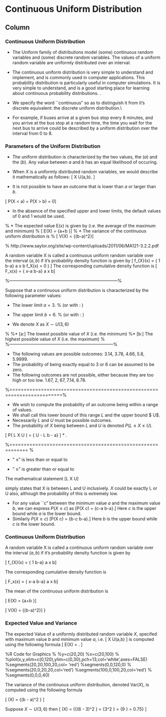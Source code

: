 Continuous Uniform Distribution {data-navmenu="Probability Distribution"}
====================================

Column {.tabset}
-------------------------------------------------------------


### Continuous Uniform Distribution 

*  
The Uniform family of distributions model (some) continuous random variables and (some) discrete random variables. The values of a uniform random variable are uniformly distributed over an interval. 

* The continuous uniform distribution is very simple to understand and implement, and is commonly used in computer applications. This probability distribution is particularly useful in computer simulations. It is very simple to understand, and is a good starting place for learning about continuous probability distributions.
\textit{(It is also known as the `Rectangle Distribution' for obvious reasons)}.
* We specify the word ``continuous" so as to distinguish it from it's discrete equivalent: the discrete uniform distribution.\\ \textit{Remark; the dice distribution is a discrete uniform distribution with lower and upper limits 1 and 6 respectively.}
* 
For example, if buses arrive at a given bus stop every 8 minutes, and you arrive at the bus stop at a random time, the time you wait for the 
next bus to arrive could be described by a uniform distribution over the interval from 0 to 8.



\begin{figure}[h!]
\centering
\includegraphics[width=0.5\linewidth]{images/6AUniform}
\caption{}
\label{fig:6AUniform}
\end{figure}


### Parameters of the Uniform Distribution


* The uniform distribution is characterized by the two values, the \textbf{minimum} ($a$) and the \textbf{maximum} ($b$). Any value between $a$ and $b$ has an equal likelihood of occuring.
* When $X$ is a uniformly distributed random variables, we would describe it mathematically as follows:
\[ X \sim U(a,b). \]

* It is not possible to have an outcome that is lower than $a$ or larger than $b$.

\[ P(X < a) = P(X > b) = 0\] 

* In the absence of the specified upper and lower limits, the default values of 0 and 1 would be used.



% * The expected value E(x) is given by (i.e. the average of the maximum and minimum)
% \[ E(X) = {a+b \over 2}\]
% * The variance of the continuous uniform distribution is
% \[ V(X) = {(b-a)^2\over12}\]



% http://www.saylor.org/site/wp-content/uploads/2011/06/MA121-3.2.2.pdf


\noindent A random variable X is called a continuous uniform random variable over the interval $(a,b)$ if it's probability density function is given by
\[ f_{X}(x) = { 1 \over b-a} \hspace{1cm} \mbox{ when } a \leq x \leq b \mbox{     (otherwise } f_X(x) = 0 ) \]
The corresponding cumulative density function is
\[ F_x(x) = { x-a \over b-a} \hspace{1cm} \mbox{ when } a \leq x \leq b\]




%---------------------------------------------------------------------------%
\subsection*{Sample Space}
\noindent Suppose that a continuous uniform distribution is characterized by the following parameter values:

* The lower limit $a = 3$. % (or with \texttt{R}: \texttt{\textbf{min}} )

* The upper limit $b = 6$. % (or with \texttt{R}: \texttt{\textbf{max}} )
* We denote $X$ as $X \sim U(3,6)$




% 
%* [a:] The lowest possible value of $X$ (i.e. the minimum)
%* [b:] The highest possible value of $X$ (i.e. the maximum)
%  
%------------------------------------------------------------------------%

*  The following values are possible outcomes: $3.14, \;3.78,\; 4.66,\; 5.8,\;5.9999.$ \smallskip
*  The probability of being exactly equal to $3$ or $6$ can be assumed to be zero. \smallskip
*  The following outcomes are not possible, either because they are too high or too low.
$1.67,\;2,\;67,\;7.14,\; 8.78.$

%========================================================================%



\subsection*{Interval Probability}


* We wish to compute the probability of an outcome being within a range of values.
* We shall call this lower bound of this range $L$ and the upper bound $ U$.
* Necessarily $L$ and $U$ must be possible outcomes.
* The probability of $X$ being between $L$ and $U$ is denoted $P( L \leq X \leq U )$.

\[
P( L \leq X \leq U ) = { U - L \over b - a}
\]
* \textit{(This equation is based on a definite integral)}.




%============================================================ %

\subsection*{Reminder}


* " $\leq$" is less than or equal to

* " $\geq$" is greater than or equal to


The mathematical statement
\[L \leq X \leq U\]

simply states that X is between L and U inclusively. $X$ could be exactly L or U also, although the probability of this is extremely low.




* For any value ``c" between the minimum value $a$ and the maximum
value $b$, we can express $P(X \leq c)$ as
\[P(X \leq c) = {c-a \over b-a}.\]
Here $c$ is the upper bound while $a$ is the lower bound.
* Similarly $P(X \geq c)$ \[P(X \geq c) = {b-c \over b-a}.\]
Here $b$ is the upper bound while $c$ is the lower bound.




### Continuous Uniform Distribution
A random variable X is called a continuous uniform random variable over the interval $(a,b)$ if it's probability density function is given by

\[ f_{X}(x)  =  { 1 \over b-a}   \hspace{2cm}  \mbox{ when } a \leq x \leq b\]

The corresponding cumulative density function is

\[ F_x(x) = { x-a \over b-a}   \hspace{2cm}  \mbox{ when } a \leq x \leq b\]

<p>

The mean of the continuous uniform distribution is

\[ E(X) = {a+b \over 2}\]

\[ V(X) = {(b-a)^2\over12}\]
}


###  Expected Value and Variance

The expected Value of a uniformly distributed random variable $X$, specifed with maximum value $b$ and minimum value $a$, i.e.
\[ X \sim U(a,b) \] is computed using the following formula
\[ E(X) = \frac{a+b}{2}. \]




%R Code for Graphics
%
%y=c(20,20)
%x=c(20,100)
%
%plot(x,y,xlim=c(0,120),ylim=c(0,30),pch=13,col='white',axes=FALSE)
%segments(20,20,100,20,col= 'red')
%segments(0,0,120,0)
%
%segments(20,0,20,20,col='red')
%segments(100,0,100,20,col='red')
%
%segments(0,0,0,40)



The variance of the continuous uniform distribution, denoted $\textrm{Var}(X)$, is computed using the following formula

\[
\textrm{Var}(X) = {(b - a)^2 \over 12}
\]

Suppose $X \sim U(3,6)$ then
\[
\textrm{Var}(X) = {{(6 - 3)^2 \over 12} =  {3^2 \over 12} = {9 \over 12} = 0.75}
\]


